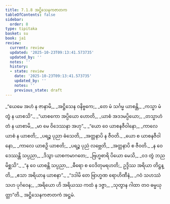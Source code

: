 ```yaml
---
title: 7.1.8 အဋ္ဌိသေနကဇာတက
tableOfContents: false
sidebar:
  order: 8
type: tipitaka
basket: su
book: ja1
review:
  current: review
  updated: '2025-10-23T09:13:41.573735'
  updated_by: ''
  notes: ''
  history:
  - state: review
    date: '2025-10-23T09:13:41.573735'
    updated_by: ''
    notes: ''
    previous_state: draft
---
```



<ReviewStatus review={frontmatter.review} showDetails={true} />

<HypothesisAnnotation frontmatter={frontmatter} />

<DynamicBreadcrumb />

<Division number="54" book="ja1" e="ch" v="22" p="161">

<Paragraph number="1545" type="verses" book="ja1">
_“ယေမေ အဟံ န ဇာနာမိ,_  
_အဋ္ဌိသေန ဝနိဗ္ဗကေ;_  
_တေ မံ သင်္ဂမ္မ ယာစန္တိ,_  
_ကသ္မာ မံ တွံ န ယာစသိ”._  

</Paragraph>

</Division>
<Division number="55" book="ja1" e="ch" v="22" p="161">

<Paragraph number="1546" type="verses" book="ja1">
_“ယာစကော အပ္ပိယော ဟောတိ,_  
_ယာစံ အဒဒမပ္ပိယော;_  
_တသ္မာဟံ တံ န ယာစာမိ,_  
_မာ မေ ဝိဒေဿနာ အဟု”._  

</Paragraph>

</Division>
<Division number="56" book="ja1" e="ch" v="22" p="162">

<Paragraph number="1547" type="verses" book="ja1">
_“ယော ဝေ ယာစနဇီဝါနော,_  
_ကာလေ ယာစံ န ယာစတိ;_  
_ပရဉ္စ ပုညာ ဓံသေတိ,_  
_အတ္တနာပိ န ဇီဝတိ._  

</Paragraph>

</Division>
<Division number="57" book="ja1" e="ch" v="22" p="144">

<Paragraph number="1548" type="verses" book="ja1">
_ယော စ ယာစနဇီဝါနော,_  
_ကာလေ ယာစဉှိ ယာစတိ;_  
_ပရဉ္စ ပုညံ လဗ္ဘေတိ,_  
_အတ္တနာပိ စ ဇီဝတိ._  

</Paragraph>

</Division>
<Division number="58" book="ja1" e="ch" v="22" p="182">

<Paragraph number="1549" type="verses" book="ja1">
_န ဝေ ဒေဿန္တိ သပ္ပညာ,_  
_ဒိသွာ ယာစကမာဂတေ;_  
_ဗြဟ္မစာရိ ပိယော မေသိ,_  
_ဝဒ တွံ ဘညမိစ္ဆသိ”._  

</Paragraph>

</Division>
<Division number="59" book="ja1" e="ch" v="22" p="162">

<Paragraph number="1550" type="verses" book="ja1">
_“န ဝေ ယာစန္တိ သပ္ပညာ,_  
_ဓီရော စ ဝေဒိတုမရဟတိ;_  
ဥဒ္ဒိဿ အရိယာ တိဋ္ဌန္တိ,_  
_ဧသာ အရိယာန ယာစနာ”._  

</Paragraph>

</Division>
<Division number="60" book="ja1" e="ch" v="22" p="162">

<Paragraph number="1551" type="verses" book="ja1">
_“ဒဒါမိ တေ ဗြာဟ္မဏ ရောဟိဏီနံ,_  
_ဂဝံ သဟဿံ သဟ ပုင်္ဂဝေန;_  
_အရိယော ဟိ အရိယဿ ကထံ န ဒဇ္ဇာ,_  
_သုတွာန ဂါထာ တဝ ဓမ္မယုတ္တာ”တိ._  


</Paragraph>
</Division>

<Paragraph number="1552" type="center" book="ja1">
အဋ္ဌိသေနကဇာတကံ အဋ္ဌမံ.
</Paragraph>